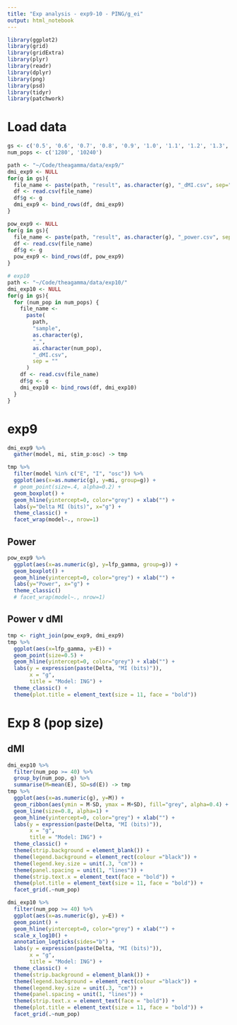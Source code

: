 ```yaml
---
title: "Exp analysis - exp9-10 - PING/g_ei"
output: html_notebook
---
```


```r
library(ggplot2)
library(grid)
library(gridExtra)
library(plyr)
library(readr)
library(dplyr)
library(png)
library(psd)
library(tidyr)
library(patchwork)
```

# Load data
```r
gs <- c('0.5', '0.6', '0.7', '0.8', '0.9', '1.0', '1.1', '1.2', '1.3', '1.4', '1.5')
num_pops <- c('1280', '10240')

path <- "~/Code/theagamma/data/exp9/"
dmi_exp9 <- NULL
for(g in gs){
  file_name <- paste(path, "result", as.character(g), "_dMI.csv", sep="")
  df <- read.csv(file_name)
  df$g <- g
  dmi_exp9 <- bind_rows(df, dmi_exp9)
}

pow_exp9 <- NULL
for(g in gs){
  file_name <- paste(path, "result", as.character(g), "_power.csv", sep="")
  df <- read.csv(file_name)
  df$g <- g
  pow_exp9 <- bind_rows(df, pow_exp9)
}

# exp10
path <- "~/Code/theagamma/data/exp10/"
dmi_exp10 <- NULL
for(g in gs){
  for (num_pop in num_pops) {
    file_name <-
      paste(
        path,
        "sample",
        as.character(g),
        "_",
        as.character(num_pop),
        "_dMI.csv",
        sep = ""
      )
    df <- read.csv(file_name)
    df$g <- g
    dmi_exp10 <- bind_rows(df, dmi_exp10)
  }
}
```

# exp9 
```r
dmi_exp9 %>% 
  gather(model, mi, stim_p:osc) -> tmp

tmp %>% 
  filter(model %in% c("E", "I", "osc")) %>%
  ggplot(aes(x=as.numeric(g), y=mi, group=g)) +
  # geom_point(size=.4, alpha=0.2) +
  geom_boxplot() +
  geom_hline(yintercept=0, color="grey") + xlab("") +
  labs(y="Delta MI (bits)", x="g") +
  theme_classic() +
  facet_wrap(model~., nrow=1) 
```

## Power
```r
pow_exp9 %>% 
  ggplot(aes(x=as.numeric(g), y=lfp_gamma, group=g)) +
  geom_boxplot() +
  geom_hline(yintercept=0, color="grey") + xlab("") +
  labs(y="Power", x="g") +
  theme_classic() 
  # facet_wrap(model~., nrow=1) 
```

## Power v dMI
```r
tmp <- right_join(pow_exp9, dmi_exp9)
tmp %>% 
  ggplot(aes(x=lfp_gamma, y=E)) +
  geom_point(size=0.5) +
  geom_hline(yintercept=0, color="grey") + xlab("") +
  labs(y = expression(paste(Delta, "MI (bits)")),
       x = "g",
       title = "Model: ING") +
  theme_classic() +
  theme(plot.title = element_text(size = 11, face = "bold")) 
```

# Exp 8 (pop size)
## dMI 
```r
dmi_exp10 %>% 
  filter(num_pop >= 40) %>% 
  group_by(num_pop, g) %>% 
  summarise(M=mean(E), SD=sd(E)) -> tmp
tmp %>% 
  ggplot(aes(x=as.numeric(g), y=M)) +
  geom_ribbon(aes(ymin = M-SD, ymax = M+SD), fill="grey", alpha=0.4) +
  geom_line(size=0.8, alpha=1) +
  geom_hline(yintercept=0, color="grey") + xlab("") +
  labs(y = expression(paste(Delta, "MI (bits)")),
       x = "g",
       title = "Model: ING") +
  theme_classic() +
  theme(strip.background = element_blank()) +
  theme(legend.background = element_rect(colour ="black")) +
  theme(legend.key.size = unit(.3, "cm")) +
  theme(panel.spacing = unit(1, "lines")) +
  theme(strip.text.x = element_text(face = "bold")) +
  theme(plot.title = element_text(size = 11, face = "bold")) +
  facet_grid(.~num_pop) 
```
```r
dmi_exp10 %>% 
  filter(num_pop >= 40) %>% 
  ggplot(aes(x=as.numeric(g), y=E)) +
  geom_point() +
  geom_hline(yintercept=0, color="grey") + xlab("") +
  scale_x_log10() +
  annotation_logticks(sides="b") + 
  labs(y = expression(paste(Delta, "MI (bits)")),
       x = "g",
       title = "Model: ING") +
  theme_classic() +
  theme(strip.background = element_blank()) +
  theme(legend.background = element_rect(colour ="black")) +
  theme(legend.key.size = unit(.3, "cm")) +
  theme(panel.spacing = unit(1, "lines")) +
  theme(strip.text.x = element_text(face = "bold")) +
  theme(plot.title = element_text(size = 11, face = "bold")) +
  facet_grid(.~num_pop)
```

